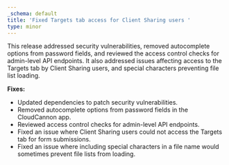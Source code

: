```yaml
---
_schema: default
title: 'Fixed Targets tab access for Client Sharing users '
type: minor
---
```

This release addressed security vulnerabilities, removed autocomplete options from password fields, and reviewed the access control checks for admin-level API endpoints. It also addressed issues affecting access to the Targets tab by Client Sharing users, and special characters preventing file list loading.

**Fixes:**

* Updated dependencies to patch security vulnerabilities.
* Removed autocomplete options from password fields in the CloudCannon app.
* Reviewed access control checks for admin-level API endpoints.
* Fixed an issue where Client Sharing users could not access the Targets tab for form submissions.
* Fixed an issue where including special characters in a file name would sometimes prevent file lists from loading.